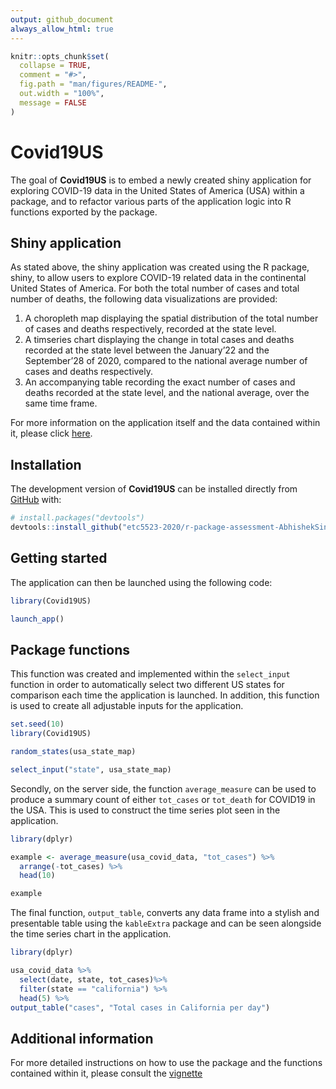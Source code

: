 ```yaml
---
output: github_document
always_allow_html: true
---
```


<!-- README.md is generated from README.Rmd. Please edit that file -->

```r
knitr::opts_chunk$set(
  collapse = TRUE,
  comment = "#>",
  fig.path = "man/figures/README-",
  out.width = "100%",
  message = FALSE
)
```

# Covid19US

<!-- badges: start -->
<!-- badges: end -->

The goal of **Covid19US** is to embed a newly created shiny application for exploring COVID-19 data in the United States of America (USA) within a package, and to refactor various parts of the application logic into R functions exported by the package.

## Shiny application
As stated above, the shiny application was created using the R package, shiny, to allow users to explore COVID-19 related data in the continental United States of America. For both the total number of cases and total number of deaths, the following data visualizations are provided:

1. A choropleth map displaying the spatial distribution of the total number of cases and deaths respectively, recorded at the state level.  
2. A timseries chart displaying the change in total cases and deaths recorded at the state level between the January'22 and the September'28 of 2020, compared to the national average number of cases and deaths respectively.  
3. An accompanying table recording the exact number of cases and deaths recorded at the state level, and the national average, over the same time frame.  

For more information on the application itself and the data contained within it, please click [here](https://github.com/etc5523-2020/r-package-assessment-AbhishekSinha28).

## Installation

<!-- You can install the released version of Covid19US from [CRAN](https://CRAN.R-project.org) with: -->

<!-- ``` r -->
<!-- install.packages("Covid19US") -->
<!-- ``` -->

The development version of **Covid19US** can be installed directly from [GitHub](https://github.com/etc5523-2020/r-package-assessment-AbhishekSinha28) with:

``` r
# install.packages("devtools")
devtools::install_github("etc5523-2020/r-package-assessment-AbhishekSinha28")
```
## Getting started

The application can then be launched using the following code:

```r
library(Covid19US)

launch_app()
```

## Package functions

This function was created and implemented within the `select_input` function in order to automatically select two different US states for comparison each time the application is launched. In addition, this function is used to create all adjustable inputs for the application.

```r
set.seed(10)
library(Covid19US)

random_states(usa_state_map)

select_input("state", usa_state_map)
```

Secondly, on the server side, the function `average_measure` can be used to produce a summary count of either `tot_cases` or `tot_death` for COVID19 in the USA. This is used to construct the time series plot seen in the application.

```r
library(dplyr)

example <- average_measure(usa_covid_data, "tot_cases") %>%
  arrange(-tot_cases) %>%
  head(10)

example
```

The final function, `output_table`, converts any data frame into a stylish and presentable table using the `kableExtra` package and can be seen alongside the time series chart in the application.

```r
library(dplyr)

usa_covid_data %>%
  select(date, state, tot_cases)%>%
  filter(state == "california") %>%
  head(5) %>%
output_table("cases", "Total cases in California per day")
```

## Additional information
For more detailed instructions on how to use the package and the functions contained within it, please consult the [vignette](https://github.com/etc5523-2020/r-package-assessment-AbhishekSinha28)